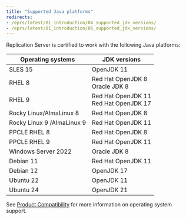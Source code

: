 ```yaml
---
title: "Supported Java platforms"
redirects:
- /eprs/latest/01_introduction/04_supported_jdk_versions/
- /eprs/latest/01_introduction/05_supported_jdk_versions/
---
```


Replication Server is certified to work with the following Java platforms:

| Operating systems          | JDK versions                                 |
|----------------------------|----------------------------------------------|
| SLES 15                    | OpenJDK 11                                   |
| RHEL 8                     | Red Hat OpenJDK 8 <br /> Oracle JDK 8        |
| RHEL 9                     | Red Hat OpenJDK 11 <br /> Red Hat OpenJDK 17 |
| Rocky Linux/AlmaLinux 8    | Red Hat OpenJDK 8                            |
| Rocky Linux 9 /AlmaLinux 9 | Red Hat OpenJDK 11                           |
| PPCLE RHEL 8               | Red Hat OpenJDK 8                            |
| PPCLE RHEL 9               | Red Hat OpenJDK 11                           |
| Windows Server 2022        | Oracle JDK 8                                 |
| Debian 11                  | Red Hat OpenJDK 11                           |
| Debian 12                  | OpenJDK 17                                   |
| Ubuntu 22                  | OpenJDK 11                                   |
| Ubuntu 24                  | OpenJDK 21                                   |

See [Product Compatibility](https://www.enterprisedb.com/platform-compatibility#eprs) for more information on operating system support.
